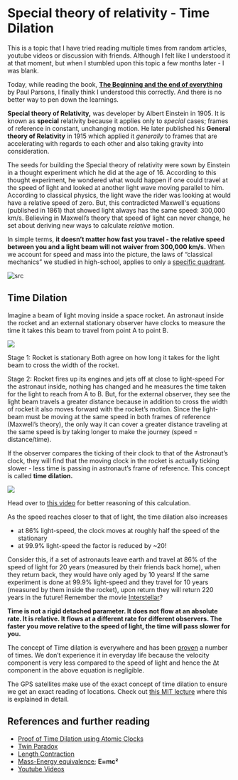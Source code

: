 


# Special theory of relativity - Time Dilation

This is a topic that I have tried reading multiple times from random articles, youtube videos or discussion with friends. Although I felt like I understood it at that moment, but when I stumbled upon this topic a few months later - I was blank.

Today, while reading the book, [**The Beginning and the end of everything**](https://www.amazon.in/dp/B07DPSRZLS/ref=dp-kindle-redirect?_encoding=UTF8&btkr=1) by Paul Parsons, I finally think I understood this correctly. And there is no better way to pen down the learnings.

**Special theory of Relativity,** was developer by Albert Einstein in 1905. It is known as **special** relativity because it applies only to _special_ cases; frames of reference in constant, unchanging motion. He later published his **General theory of Relativity** in 1915 which applied it _generally_ to frames that are accelerating with regards to each other and also taking gravity into consideration.

The seeds for building the Special theory of relativity were sown by Einstein in a thought experiment which he did at the age of 16. According to this thought experiment, he wondered what would happen if one could travel at the speed of light and looked at another light wave moving parallel to him.
According to classical physics, the light wave the rider was looking at would have a relative speed of zero. But, this contradicted Maxwell's equations (published in 1861) that showed light always has the same speed: 300,000 km/s.
Believing in Maxwell’s theory that speed of light can never change, he set about deriving new ways to calculate _relative_ motion.

In simple terms, **it doesn’t matter how fast you travel - the relative speed between you and a light beam will not waiver from 300,000 km/s.**
When we account for speed and mass into the picture, the laws of “classical mechanics” we studied in high-school, applies to only a [specific quadrant](https://www.youtube.com/watch?v=pBQjsOaRHxg&feature=youtu.be&t=299).

![src](https://paper-attachments.dropbox.com/s_727DDA57FFFA258BF2BF452815E71FA15E023B9AA826406D32285507AFD36B34_1586323301898_image.png)

## Time Dilation

Imagine a beam of light moving inside a space rocket. An astronaut inside the rocket and an external stationary observer have clocks to measure the time it takes this beam to travel from point A to point B.

![](https://paper-attachments.dropbox.com/s_727DDA57FFFA258BF2BF452815E71FA15E023B9AA826406D32285507AFD36B34_1586241254381_image.png)

Stage 1: Rocket is stationary
Both agree on how long it takes for the light beam to cross the width of the rocket.

Stage 2: Rocket fires up its engines and jets off at close to light-speed
For the astronaut inside, nothing has changed and he measures the time taken for the light to reach from A to B. But, for the external observer, they see the light beam travels a greater distance because in addition to cross the width of rocket it also moves forward with the rocket’s motion. Since the light-beam must be moving at the same speed in both frames of reference (Maxwell’s theory), the only way it can cover a greater distance traveling at the same speed is by taking longer to make the journey (speed = distance/time).

If the observer compares the ticking of their clock to that of the Astronaut’s clock, they will find that the moving clock in the rocket is actually ticking slower - less time is passing in astronaut’s frame of reference. This concept is called **time dilation.**

![](https://paper-attachments.dropbox.com/s_727DDA57FFFA258BF2BF452815E71FA15E023B9AA826406D32285507AFD36B34_1586315822811_image.png)

Head over to [this video](https://youtu.be/iIEeSiT3SI4?t=109) for better reasoning of this calculation.

As the speed reaches closer to that of light, the time dilation also increases

- at 86% light-speed, the clock moves at roughly half the speed of the stationary
- at 99.9% light-speed the factor is reduced by ~20!

Consider this, if a set of astronauts leave earth and travel at 86% of the speed of light for 20 years (measured by their friends back home), when they return back, they would have only aged by 10 years!
If the same experiment is done at 99.9% light-speed and they travel for 10 years (measured by them inside the rocket), upon return they will return 220 years in the future!
Remember the movie [Interstellar](https://www.thedailybeast.com/neil-degrasse-tyson-breaks-down-interstellar-black-holes-time-dilations-and-massive-waves)?

**Time is not a rigid detached parameter. It does not flow at an absolute rate. It is relative. It flows at a different rate for different observers. The faster you move relative to the speed of light, the time will pass slower for you.**

The concept of Time dilation is everywhere and has been [](https://www.youtube.com/watch?v=cDvmN_Pw96A)[proven](https://www.youtube.com/watch?v=cDvmN_Pw96A) a number of times. We don’t experience it in everyday life because the velocity component is very less compared to the speed of light and hence the Δt component in the above equation is negligible.

The GPS satellites make use of the exact concept of time dilation to ensure we get an exact reading of locations. Check out [](https://www.youtube.com/watch?v=IjOlDf_aEnE)[this MIT lecture](https://www.youtube.com/watch?v=IjOlDf_aEnE) where this is explained in detail.

## References and further reading

- [Proof of Time Dilation using Atomic Clocks](https://www.youtube.com/watch?v=cDvmN_Pw96A)
- [Twin Paradox](https://www.scientificamerican.com/article/how-does-relativity-theor/)
- [Length Contraction](https://physicsworld.com/a/the-invisibility-of-length%E2%80%AFcontraction/)
- [Mass-Energy equivalence](https://www.youtube.com/watch?v=pBQjsOaRHxg); **E=mc²**
- [Youtube Videos](https://www.youtube.com/watch?v=rBmYUEnafok&list=PLybg94GvOJ9FAFBqQGf5-4YbfKpWbJtGn&index=8)
